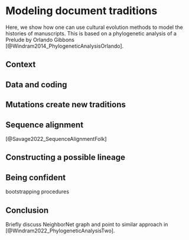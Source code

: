 # Modeling document traditions

Here, we show how one can use cultural evolution 
methods to model the histories of manuscripts.
This is based on a phylogenetic analysis of a Prelude 
by Orlando Gibbons [@Windram2014_PhylogeneticAnalysisOrlando].

## Context

## Data and coding

## Mutations create new traditions 

## Sequence alignment 

[@Savage2022_SequenceAlignmentFolk]

## Constructing a possible lineage

## Being confident

bootstrapping procedures

## Conclusion

Briefly discuss NeighborNet graph and point to similar approach in 
[@Windram2022_PhylogeneticAnalysisTwo].